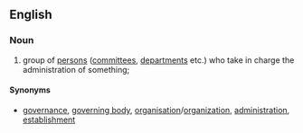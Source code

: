 ==English==

===Noun===
{{en-noun|sg=[[top]] [[brass]]|-}}

# group of [[person]]s ([[committee]]s, [[department]]s etc.) who take in charge the administration of something;

====Synonyms====
* {{sense|group of persons who take charge}} [[governance]], [[governing body]], [[organisation]]/[[organization]], [[administration]], [[establishment]]